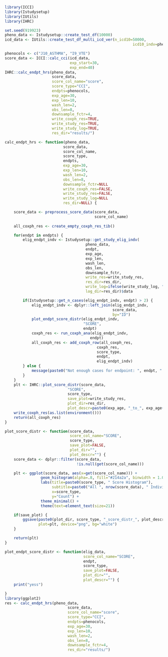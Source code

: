 
```r
library(ICCI)
library(Istudysetup)
library(IUtils)
library(IHRC)

set.seed(919923)
pheno_data <- Istudysetup::create_test_df(10000)
icd_data <- IUtils::create_test_df_multi_icd_ver(n_icd10=50000, 
                                                         icd10_indv=pheno_data$ID)  

phenocols <- c("J10_ASTHMA", "I9_VTE")
score_data <- ICCI::calc_cci(icd_data,
                             exp_start=30,
                             exp_end=40)
IHRC::calc_endpt_hrs(pheno_data,
                     score_data,
                     score_col_name="score",
                     score_type="CCI",
                     endpts=phenocols,
                     exp_age=30,
                     exp_len=10,
                     wash_len=2,
                     obs_len=8,
                     downsample_fctr=4,
                     write_coxph_res=TRUE,
                     write_study_res=TRUE,
                     write_study_log=TRUE,
                     res_dir="results/")
```



```r
calc_endpt_hrs <- function(pheno_data, 
                          score_data,
                          score_col_name,
                          score_type,
                          endpts,
                          exp_age=30,
                          exp_len=10,
                          wash_len=2,
                          obs_len=8,
                          downsample_fctr=NULL
                          write_coxph_res=FALSE,
                          write_study_res=FALSE,
                          write_study_log=NULL
                          res_dir=NULL) {

    score_data <- preprocess_score_data(score_data, 
                                        score_col_name)
    
    all_coxph_res <- create_empty_coxph_res_tib()       

    for(endpt in endpts) {
        elig_endpt_indv <- Istudysetup::get_study_elig_indv(
                                    pheno_data,
                                    endpt,
                                    exp_age,
                                    exp_len,
                                    wash_len,
                                    obs_len,
                                    downsample_fctr,
                                    write_res=write_study_res,
                                    res_dir=res_dir,
                                    write_log=ifelse(write_study_log, "file", NA),
                                    log_dir=res_dir)$data

        if(Istudysetup::get_n_cases(elig_endpt_indv, endpt) > 2) {
            elig_endpt_indv <- dplyr::left_join(elig_endpt_indv,
                                                score_data,
                                                by="ID")
            plot_endpt_score_distr(elig_endpt_indv,
                                   "SCORE",
                                   endpt)
            coxph_res <- run_coxph_ana(elig_endpt_indv, 
                                      endpt)
            all_coxph_res <- add_coxph_row(all_coxph_res,
                                         coxph_res,
                                         score_type,
                                         endpt,
                                         elig_endpt_indv)
        } else {
            message(paste0("Not enough cases for endpoint: ", endpt, " No of cases: ", Istudysetup::get_n_cases(elig_endpt_indv, endpt)))
        }
    }
    plt <- IHRC::plot_score_distr(score_data, 
                            "SCORE",
                            score_type,
                            save_plot=write_study_res,
                            plot_dir=res_dir,
                            plot_descr=paste0(exp_age, "_to_", exp_age+exp_len))
    write_coxph_res(as.list(environment()))
    return(all_coxph_res)
}
```

```r
plot_score_distr <- function(score_data,
                             score_col_name="SCORE",
                             score_type,
                             save_plot=FALSE,
                             plot_dir="",
                             plot_descr="") {
    score_data <- dplyr::filter(score_data, 
                                !is.null(get(score_col_name)))

    plt <- ggplot(score_data, aes(x=get(score_col_name))) + 
                geom_histogram(alpha=.8, fill="#214a2a", binwidth = 1.0)  +
                labs(title=paste0(score_type, " Score Histogram"),
                     subtitle=paste0("All ", nrow(score_data), " Individuals"),
                     x=score_type,
                     y="Count") +
                theme_minimal() + 
                theme(text=element_text(size=21))

    if(save_plot) {
        ggsave(paste0(plot_dir, score_type, "_score_distr_", plot_descr, ".png"),
               plot=plt, device="png", bg="white")
    }

    return(plt)
}
```

```r
plot_endpt_score_distr <- function(elig_data,
                                   score_col_name="SCORE",
                                   endpt,
                                   score_type,
                                   save_plot=FALSE,
                                   plot_dir="",
                                   plot_descr="") {
    print("yess")

}
library(ggplot2)
res <- calc_endpt_hrs(pheno_data,
                            score_data,
                            score_col_name="score",
                            score_type="CCI",
                            endpts=phenocols,
                            exp_age=30,
                            exp_len=10,
                            wash_len=2,
                            obs_len=8,
                            downsample_fctr=4,
                            res_dir="results/")
```